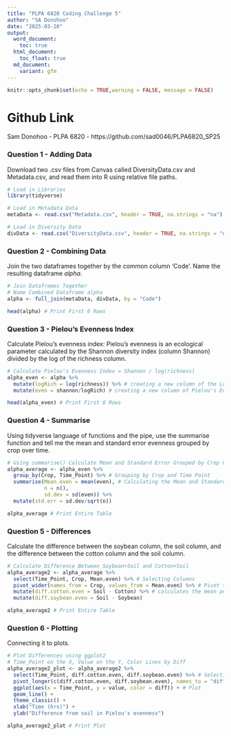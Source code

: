 ```yaml
---
title: "PLPA 6820 Coding Challenge 5"
author: "SA Donohoo"
date: "2025-03-20"
output:
  word_document:
    toc: true
  html_document:
    toc_float: true
  md_document:
    variant: gfm
---
```


```r
knitr::opts_chunk$set(echo = TRUE,warning = FALSE, message = FALSE)
```

# Github Link
Sam Donohoo - PLPA 6820 - https://github.com/sad0046/PLPA6820_SP25

### Question 1 - Adding Data
Download two .csv files from Canvas called DiversityData.csv and Metadata.csv, and read them into R using relative file paths.
```r
# Load in Libraries
library(tidyverse)

# Load in Metadata Data
metaData <- read.csv("Metadata.csv", header = TRUE, na.strings = "na")

# Load in Diversity Data
divData <- read.csv("DiversityData.csv", header = TRUE, na.strings = "na")
```

### Question 2 - Combining Data
Join the two dataframes together by the common column ‘Code’. Name the resulting dataframe *alpha*.
```r
# Join Dataframes Together
# Name Combined Dataframe alpha
alpha <- full_join(metaData, divData, by = "Code")

head(alpha) # Print First 6 Rows
```

### Question 3 - Pielou's Evenness Index
Calculate Pielou’s evenness index: Pielou’s evenness is an ecological parameter calculated by the Shannon diversity index (column Shannon) divided by the log of the richness column. 
```r
# Calculate Pielou's Evenness Index = Shannon / log(richness)
alpha_even <- alpha %>%
  mutate(logRich = log(richness)) %>% # creating a new column of the Log Richness
  mutate(even = shannon/logRich) # creating a new column of Pielou's Evenness

head(alpha_even) # Print First 6 Rows
```

### Question 4 - Summarise
Using tidyverse language of functions and the pipe, use the summarise function and tell me the mean and standard error evenness grouped by crop over time.
```r
# Using summarise() Calculate Mean and Standard Error Grouped by Crop Over Time
alpha_average <- alpha_even %>%
  group_by(Crop, Time_Point) %>% # Grouping by Crop and Time Point
  summarise(Mean.even = mean(even), # Calculating the Mean and Standard Error for Evenness
            n = n(),
            sd.dev = sd(even)) %>%
  mutate(std.err = sd.dev/sqrt(n))

alpha_average # Print Entire Table
```
### Question 5 - Differences
Calculate the difference between the soybean column, the soil column, and the difference between the cotton column and the soil column.
```r
# Calculate Difference Between Soybean+Soil and Cotton+Soil
alpha_average2 <- alpha_average %>%
  select(Time_Point, Crop, Mean.even) %>% # Selecting Columns
  pivot_wider(names_from = Crop, values_from = Mean.even) %>% # Pivot to Wide Format
  mutate(diff.cotton.even = Soil - Cotton) %>% # calculates the mean per Treatment and Fungicide
  mutate(diff.soybean.even = Soil - Soybean)

alpha_average2 # Print Entire Table
```

### Question 6 - Plotting
Connecting it to plots.
```r
# Plot Differences using ggplot2
# Time_Point on the X, Value on the Y, Color Lines by Diff
alpha_average2_plot <- alpha_average2 %>%
  select(Time_Point, diff.cotton.even, diff.soybean.even) %>% # Selecting Columns
  pivot_longer(c(diff.cotton.even, diff.soybean.even), names_to = "diff") %>% # Pivot to Long Format
  ggplot(aes(x = Time_Point, y = value, color = diff)) + # Plot
  geom_line() +
  theme_classic() +
  xlab("Time (hrs)") +
  ylab("Difference from soil in Pielou's evenness")

alpha_average2_plot # Print Plot
```
